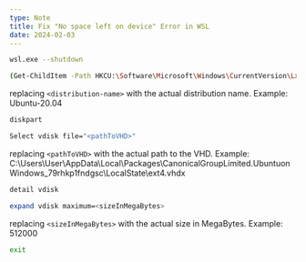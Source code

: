 ```yaml
---
type: Note
title: Fix "No space left on device" Error in WSL
date: 2024-02-03
---
```


```bash
wsl.exe --shutdown
```

```bash
(Get-ChildItem -Path HKCU:\Software\Microsoft\Windows\CurrentVersion\Lxss | Where-Object { $_.GetValue("DistributionName") -eq '<distribution-name>' }).GetValue("BasePath") + "\ext4.vhdx"
```
replacing `<distribution-name>` with the actual distribution name.
Example: Ubuntu-20.04

```bash
diskpart
```

```bash
Select vdisk file="<pathToVHD>"
```
replacing `<pathToVHD>` with the actual path to the VHD.
Example: C:\Users\User\AppData\Local\Packages\CanonicalGroupLimited.UbuntuonWindows_79rhkp1fndgsc\LocalState\ext4.vhdx

```bash
detail vdisk
```

```bash
expand vdisk maximum=<sizeInMegaBytes>
```
replacing `<sizeInMegaBytes>` with the actual size in MegaBytes.
Example: 512000

```bash
exit
```